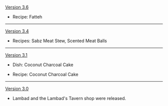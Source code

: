 {{Change History/Header}}
[[Version 3.6]]
*{{Color|New}} Recipe: Fatteh
----
[[Version 3.4]]
*{{Color|New}} Recipes: Sabz Meat Stew, Scented Meat Balls
----
[[Version 3.1]]
*{{Color|New}} Dish: Coconut Charcoal Cake
*{{Color|New}} Recipe: Coconut Charcoal Cake
----
[[Version 3.0]]
*Lambad and the Lambad's Tavern shop were released.